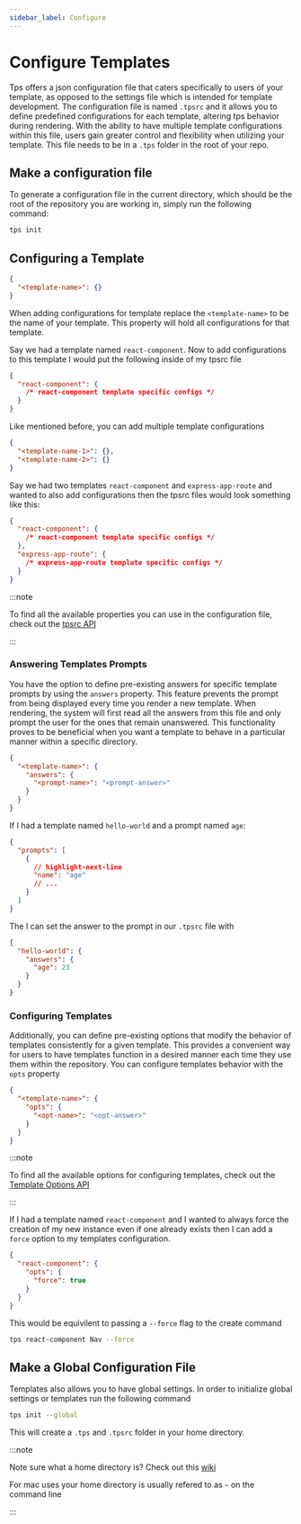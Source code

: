 ```yaml
---
sidebar_label: Configure
---
```



# Configure Templates

Tps offers a json configuration file that caters specifically to users of your
template, as opposed to the settings file which is intended for template
development. The configuration file is named `.tpsrc` and it allows you to
define predefined configurations for each template, altering tps behavior during
rendering. With the ability to have multiple template configurations within this
file, users gain greater control and flexibility when utilizing your template.
This file needs to be in a `.tps` folder in the root of your repo.

## Make a configuration file

To generate a configuration file in the current directory, which should be the
root of the repository you are working in, simply run the following command:

```bash
tps init
```

## Configuring a Template

```json title=".tpsrc"
{
  "<template-name>": {}
}
```

When adding configurations for template replace the `<template-name>` to be the
name of your template. This property will hold all configurations for that
template.

<Example>

Say we had a template named `react-component`. Now to add configurations to this
template I would put the following inside of my tpsrc file

```json title=".tpsrc"
{
  "react-component": {
    /* react-component template specific configs */
  }
}
```

</Example>

Like mentioned before, you can add multiple template configurations

```json title=".tpsrc"
{
  "<template-name-1>": {},
  "<template-name-2>": {}
}
```

<Example>

Say we had two templates `react-component` and `express-app-route` and wanted to
also add configurations then the tpsrc files would look something like this:

```json title=".tpsrc"
{
  "react-component": {
    /* react-component template specific configs */
  },
  "express-app-route": {
    /* express-app-route template specific configs */
  }
}
```

</Example>

:::note

To find all the available properties you can use in the configuration file,
check out the [tpsrc API](/docs/api/tpsrc)

:::

### Answering Templates Prompts

You have the option to define pre-existing answers for specific template prompts
by using the `answers` property. This feature prevents the prompt from being
displayed every time you render a new template. When rendering, the system will
first read all the answers from this file and only prompt the user for the ones
that remain unanswered. This functionality proves to be beneficial when you want
a template to behave in a particular manner within a specific directory.

```json title=".tpsrc"
{
  "<template-name>": {
    "answers": {
      "<prompt-name>": "<prompt-answer>"
    }
  }
}
```

<Example>

If I had a template named `hello-world` and a prompt named `age`:

```json title="settings.json"
{
  "prompts": [
    {
      // highlight-next-line
      "name": "age"
      // ...
    }
  ]
}
```

The I can set the answer to the prompt in our `.tpsrc` file with

```json title=".tpsrc"
{
  "hello-world": {
    "answers": {
      "age": 23
    }
  }
}
```

</Example>

### Configuring Templates

Additionally, you can define pre-existing options that modify the behavior of
templates consistently for a given template. This provides a convenient way for
users to have templates function in a desired manner each time they use them
within the repository. You can configure templates behavior with the `opts`
property

```json title=".tpsrc"
{
  "<template-name>": {
    "opts": {
      "<opt-name>": "<opt-answer>"
    }
  }
}
```

:::note

To find all the available options for configuring templates, check out the
[Template Options API](/docs/api/template#options)

:::

<Example>

If I had a template named `react-component` and I wanted to always force the
creation of my new instance even if one already exists then I can add a `force`
option to my templates configuration.

```json title=".tpsrc"
{
  "react-component": {
    "opts": {
      "force": true
    }
  }
}
```

This would be equivilent to passing a `--force` flag to the create command

```bash
tps react-component Nav --force
```

</Example>

## Make a Global Configuration File

Templates also allows you to have global settings. In order to initialize global
settings or templates run the following command

```bash
tps init --global
```

This will create a `.tps` and `.tpsrc` folder in your home directory.

:::note

Note sure what a home directory is? Check out this
[wiki](https://en.wikipedia.org/wiki/Home_directory)

For mac uses your home directory is usually refered to as `~` on the command
line

:::
